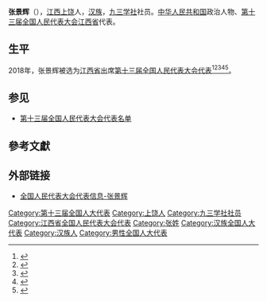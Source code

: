 {{Infobox person
|name=张景辉
|birth_date={{birth year and age|1968|1}}
|ancestor=[[江西|江西]][[上饶|上饶]]
|nationality={{PRC}}
|title=[[全国人大代表|全国人大代表]]
|ethnicity=[[汉族|汉族]]
|gender=男
|party=[[九三学社|九三学社]]
|website=[http://210.82.31.1:8084/delegate/viewDelegate.action?dbid=131135 全国人大代表数据库]
}}
'''张景辉'''（{{bd|1968年|1月}}），[[江西|江西]][[上饶|上饶]]人，[[汉族|汉族]]，[[九三学社|九三学社]]社员。[[中华人民共和国|中华人民共和国]]政治人物、[[第十三届全国人民代表大会|第十三届全国人民代表大会]][[江西省|江西省]]代表{{refnest|{{Cite web|url=http://210.82.31.1:8084/delegate/viewDelegate.action?dbid=131135|title=全国人民代表大会代表信息-张景辉|accessdate=2020-03-16|work=中国人大网}}}}。

==生平==
2018年，张景辉被选为[[江西省|江西省]]出席[[第十三届全国人民代表大会|第十三届全国人民代表大会]][[第十三届全国人民代表大会代表|代表]]<ref>{{Cite web|title=中华人民共和国第十三届全国人民代表大会代表名单|url=http://www.gov.cn/xinwen/2018-02/24/content_5268538.htm|accessdate=2020-03-16|work=中国政府网|archive-date=2020-02-28|archive-url=https://web.archive.org/web/20200228133636/http://www.gov.cn/xinwen/2018-02/24/content_5268538.htm|dead-url=no}}</ref><ref>{{Cite web|title=（受权发布）中华人民共和国第十三届全国人民代表大会代表名单-中新网|url=http://www.chinanews.com/gn/2018/02-25/8453959.shtml|accessdate=2021-02-19|work=[[中国新闻网|中国新闻网]]|archive-date=2018-02-27|archive-url=https://web.archive.org/web/20180227031724/http://www.chinanews.com/gn/2018/02-25/8453959.shtml|dead-url=no}}</ref><ref>{{cite web | title=中华人民共和国第十三届全国人民代表大会代表名单 | website=[[光明网_(中国)|光明网]] | date=2018-02-25 | url=https://news.gmw.cn/2018-02/25/content_27792557.htm | language=zh | access-date=2021-02-19 | archive-date=2021-10-19 | archive-url=https://web.archive.org/web/20211019124618/https://news.gmw.cn/2018-02/25/content_27792557.htm }}</ref><ref>{{cite web | title=第十三届全国人民代表大会代表名单（2980名） | website=[[澎湃新闻|澎湃新闻]]-The Paper | url=https://www.thepaper.cn/newsDetail_forward_2008905 | language=zh | access-date=2021-02-19 | archive-date=2018-03-23 | archive-url=https://web.archive.org/web/20180323190049/https://www.thepaper.cn/newsDetail_forward_2008905 | dead-url=no }}</ref><ref>{{cite web | title=中华人民共和国第十三届全国人民代表大会代表名单 | website=[[中国网|中国网]] | date=2018-02-25 | url=http://news.china.com.cn/2018-02/25/content_50599587.htm | language=zh | access-date=2021-02-19 | archive-date=2021-02-21 | archive-url=https://web.archive.org/web/20210221201146/http://news.china.com.cn/2018-02/25/content_50599587.htm | dead-url=no }}</ref>。

==参见==
* [[第十三届全国人民代表大会代表名单|第十三届全国人民代表大会代表名单]]

==參考文獻==
{{reflist}}

==外部链接==
{{Portal|中国|政治}}
* [http://210.82.31.1:8084/delegate/viewDelegate.action?dbid=131135 全国人民代表大会代表信息-张景辉]

[[Category:第十三届全国人大代表|Category:第十三届全国人大代表]]
[[Category:上饶人|Category:上饶人]]
[[Category:九三学社社员|Category:九三学社社员]]
[[Category:江西省全国人民代表大会代表|Category:江西省全国人民代表大会代表]]
[[Category:张姓|Category:张姓]]
[[Category:汉族全国人大代表|Category:汉族全国人大代表]]
[[Category:汉族人|Category:汉族人]]
[[Category:男性全国人大代表|Category:男性全国人大代表]]


{{中国政治人物小作品}}